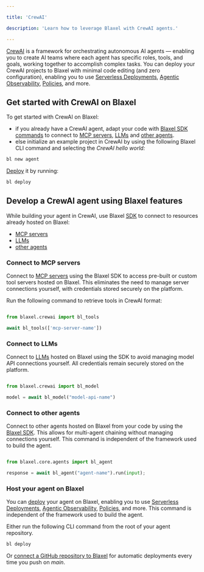 ```yaml
---

title: 'CrewAI'

description: 'Learn how to leverage Blaxel with CrewAI agents.'

---
```


[CrewAI](https://www.crewai.com/) is a framework for orchestrating autonomous AI agents — enabling you to create AI teams where each agent has specific roles, tools, and goals, working together to accomplish complex tasks. You can deploy your CrewAI projects to Blaxel with minimal code editing (and zero configuration), enabling you to use [Serverless Deployments](../Infrastructure/Global-Inference-Network), [Agentic Observability](../Observability/Overview), [Policies](../Model-Governance/Policies), and more.

## Get started with CrewAI on Blaxel

To get started with CrewAI on Blaxel:

- if you already have a CrewAI agent, adapt your code with [Blaxel SDK commands](../Agents/Develop-an-agent) to connect to [MCP servers](../Functions/Overview), [LLMs](../Models/Overview) and [other agents](../Agents/Overview).
- else initialize an example project in CrewAI by using the following Blaxel CLI command and selecting the *CrewAI hello world:*

```bash
bl new agent
```

[Deploy](../Agents/Deploy-an-agent) it by running:

```bash
bl deploy
```

## Develop a CrewAI agent using Blaxel features

While building your agent in CrewAI, use Blaxel [SDK](../sdk-reference/introduction) to connect to resources already hosted on Blaxel:

- [MCP servers](../Functions/Overview)
- [LLMs](../Models/Overview)
- [other agents](../Agents/Overview)

### Connect to MCP servers

Connect to [MCP servers](../Functions/Overview) using the Blaxel SDK to access pre-built or custom tool servers hosted on Blaxel. This eliminates the need to manage server connections yourself, with credentials stored securely on the platform.

Run the following command to retrieve tools in CrewAI format:

<CodeGroup>

```python Python

from blaxel.crewai import bl_tools

await bl_tools(['mcp-server-name'])

```

</CodeGroup>

### Connect to LLMs

Connect to [LLMs](../Models/Overview) hosted on Blaxel using the SDK to avoid managing model API connections yourself. All credentials remain securely stored on the platform.

<CodeGroup>

```python Python

from blaxel.crewai import bl_model

model = await bl_model("model-api-name")

```

</CodeGroup>

### Connect to other agents

Connect to other agents hosted on Blaxel from your code by using the [Blaxel SDK](../sdk-reference/introduction). This allows for multi-agent chaining without managing connections yourself. This command is independent of the framework used to build the agent.

<CodeGroup>

```python Python

from blaxel.core.agents import bl_agent

response = await bl_agent("agent-name").run(input);

```

</CodeGroup>

### Host your agent on Blaxel

You can [deploy](../Agents/Deploy-an-agent) your agent on Blaxel, enabling you to use [Serverless Deployments](../Infrastructure/Global-Inference-Network), [Agentic Observability](../Observability/Overview), [Policies](../Model-Governance/Policies), and more. This command is independent of the framework used to build the agent.

Either run the following CLI command from the root of your agent repository.

```bash
bl deploy
```

Or [connect a GitHub repository to Blaxel](../Agents/Github-integration) for automatic deployments every time you push on *main*.
